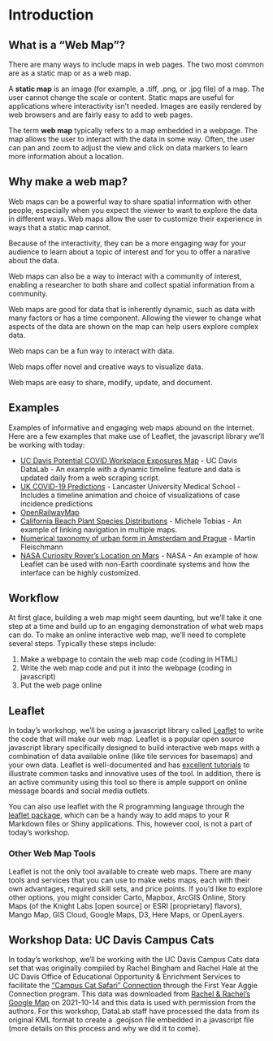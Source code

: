 # Introduction

## What is a "Web Map"?

There are many ways to include maps in web pages. The two most common are as a static map or as a web map.

A **static map** is an image (for example, a .tiff, .png, or .jpg file) of a map. The user cannot change the scale or content. Static maps are useful for applications where interactivity isn't needed. Images are easily rendered by web browsers and are fairly easy to add to web pages.

The term **web map** typically refers to a map embedded in a webpage. The map allows the user to interact with the data in some way. Often, the user can pan and zoom to adjust the view and click on data markers to learn more information about a location.


## Why make a web map?

Web maps can be a powerful way to share spatial information with other people, especially when you expect the viewer to want to explore the data in different ways. Web maps allow the user to customize their experience in ways that a static map cannot.

Because of the interactivity, they can be a more engaging way for your audience to learn about a topic of interest and for you to offer a narative about the data.

Web maps can also be a way to interact with a community of interest, enabling a researcher to both share and collect spatial information from a community.

Web maps are good for data that is inherently dynamic, such as data with many factors or has a time component. Allowing the viewer to change what aspects of the data are shown on the map can help users explore complex data.

Web maps can be a fun way to interact with data.

Web maps offer novel and creative ways to visualize data.

Web maps are easy to share, modify, update, and document.


## Examples
Examples of informative and engaging web maps abound on the internet. Here are a few examples that make use of Leaflet, the javascript library we'll be working with today:

* [UC Davis Potential COVID Workplace Exposures Map](https://datalab.ucdavis.edu/2021/09/23/unlocking-insights-from-public-data-a-case-study-with-covid-19-exposure-data/) - UC Davis DataLab - An example with a dynamic timeline feature and data is updated daily from a web scraping script.
* [UK COVID-19 Predictions](https://chicas-covid19.gitlab.io/bayesstm/#) - Lancaster University Medical School - Includes a timeline animation and choice of visualizations of case incidence predictions
* [OpenRailwayMap](https://www.openrailwaymap.org/)
* [California Beach Plant Species Distributions](http://micheletobias.github.io/maps/DistributionsMap.html) - Michele Tobias - An example of linking navigation in multiple maps.
* [Numerical taxonomy of urban form in Amsterdam and Prague](https://martinfleis.github.io/numerical-taxonomy-maps/) - Martin Fleischmann
* [NASA Curiosity Rover's Location on Mars](https://mars.nasa.gov/maps/location/?mission=Curiosity) - NASA - An example of how Leaflet can be used with non-Earth coordinate systems and how the interface can be highly customized.



## Workflow
At first glace, building a web map might seem daunting, but we'll take it one step at a time and build up to an engaging demonstration of what web maps can do.  To make an online interactive web map, we'll need to complete several steps. Typically these steps include:

1. Make a webpage to contain the web map code (coding in HTML)
2. Write the web map code and put it into the webpage (coding in javascript)
3. Put the web page online

## Leaflet

In today's workshop, we'll be using a javascript library called [Leaflet](https://leafletjs.com/index.html) to write the code that will make our web map.  Leaflet is a popular open source javascript library specifically designed to build interactive web maps with a combination of data available online (like tile services for basemaps) and your own data. Leaflet is well-documented and has [excellent tutorials](https://leafletjs.com/examples.html) to illustrate common tasks and innovative uses of the tool. In addition, there is an active community using this tool so there is ample support on online message boards and social media outlets.

You can also use leaflet with the R programming language through the [leaflet package](https://cran.r-project.org/web/packages/leaflet/index.html), which can be a handy way to add maps to your R Markdown files or Shiny applications. This, however cool, is not a part of today's workshop.

### Other Web Map Tools

Leaflet is not the only tool available to create web maps. There are many tools and services that you can use to make webs maps, each with their own advantages, required skill sets, and price points. If you'd like to explore other options, you might consider Carto, Mapbox, ArcGIS Online, Story Maps (of the Knight Labs [open source] or ESRI [proprietary] flavors), Mango Map, GIS Cloud, Google Maps, D3, Here Maps, or OpenLayers.

## Workshop Data: UC Davis Campus Cats
In today's workshop, we'll be working with the UC Davis Campus Cats data set that was originally compiled by Rachel Bingham and Rachel Hale at the UC Davis Office of Educational Opportunity & Enrichment Services to facilitate the ["Campus Cat Safari" Connection](https://opportunity.ucdavis.edu/programs/aggie-connect/connections/campus-cat-safari-exploring-ucd-cats-campus) through the First Year Aggie Connection program.  This data was downloaded from [Rachel & Rachel's Google Map](https://www.google.com/maps/d/u/0/viewer?mid=1xN5Nv6t2rfAef66_vObEX3HbxkAalvlx&ll=38.53781472959825%2C-121.76011159999999&z=15) on 2021-10-14 and this data is used with permission from the authors. For this workshop, DataLab staff have processed the data from its original KML format to create a .geojson file embedded in a javascript file (more details on this process and why we did it to come).
